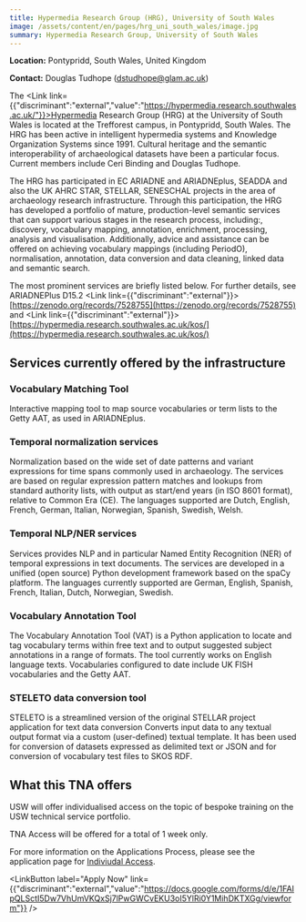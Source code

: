 ```yaml
---
title: Hypermedia Research Group (HRG), University of South Wales
image: /assets/content/en/pages/hrg_uni_south_wales/image.jpg
summary: Hypermedia Research Group, University of South Wales
---
```





**Location:** Pontypridd, South Wales, United Kingdom

**Contact:** Douglas Tudhope ([dstudhope@glam.ac.uk](dstudhope@glam.ac.uk))

The <Link link={{"discriminant":"external","value":"https://hypermedia.research.southwales.ac.uk/"}}>Hypermedia Research Group</Link> (HRG) at the University of South Wales is located at the Trefforest campus, in Pontypridd, South Wales. The HRG has been active in intelligent hypermedia systems and Knowledge Organization Systems since 1991. Cultural heritage and the semantic interoperability of archaeological datasets have been a particular focus. Current members include Ceri Binding and Douglas Tudhope.

The HRG has participated in EC ARIADNE and ARIADNEplus, SEADDA and also the UK AHRC STAR, STELLAR, SENESCHAL projects in the area of archaeology research infrastructure. Through this participation, the HRG has developed a portfolio of mature, production-level semantic services that can support various stages in the research process, including:, discovery, vocabulary mapping, annotation, enrichment, processing, analysis and visualisation. Additionally, advice and assistance can be offered on achieving vocabulary mappings (including PeriodO), normalisation, annotation, data conversion and data cleaning, linked data and semantic search.

The most prominent services are briefly listed below. For further details, see ARIADNEPlus D15.2 <Link link={{"discriminant":"external"}}>[https://zenodo.org/records/7528755](https://zenodo.org/records/7528755)</Link> and <Link link={{"discriminant":"external"}}>[https://hypermedia.research.southwales.ac.uk/kos/](https://hypermedia.research.southwales.ac.uk/kos/)</Link>

## Services currently offered by the infrastructure

### Vocabulary Matching Tool&#x20;

Interactive mapping tool to map source vocabularies or term lists to the Getty AAT, as used in ARIADNEplus.

### Temporal normalization services&#x20;

Normalization based on the wide set of date patterns and variant expressions for time spans commonly used in archaeology. The services are based on regular expression pattern matches and lookups from standard authority lists, with output as start/end years (in ISO 8601 format), relative to Common Era (CE). The languages supported are Dutch, English, French, German, Italian, Norwegian, Spanish, Swedish, Welsh.

### Temporal NLP/NER services&#x20;

Services provides NLP and in particular Named Entity Recognition (NER) of temporal expressions in text documents. The services are developed in a unified (open source) Python development framework based on the spaCy platform. The languages currently supported are German, English, Spanish, French, Italian, Dutch, Norwegian, Swedish.

### Vocabulary Annotation Tool&#x20;

The Vocabulary Annotation Tool (VAT) is a Python application to locate and tag vocabulary terms within free text and to output suggested subject annotations in a range of formats. The tool currently works on English language texts. Vocabularies configured to date include UK FISH vocabularies and the Getty AAT.

### STELETO data conversion tool&#x20;

STELETO is a streamlined version of the original STELLAR project application for text data conversion Converts input data to any textual output format via a custom (user-defined) textual template. It has been used for conversion of datasets expressed as delimited text or JSON and for conversion of vocabulary test files to SKOS RDF.

## What this TNA offers

USW will offer individualised access on the topic of bespoke training on the USW technical service portfolio.

TNA Access will be offered for a total of 1 week only.

For more information on the Applications Process, please see the application page for [Indiviudal Access](https://atrium-research.eu/transnational-access-scheme-application-process-indiviudal-access).&#x20;

<LinkButton label="Apply Now" link={{"discriminant":"external","value":"https://docs.google.com/forms/d/e/1FAIpQLSctI5Dw7VhUmVKQxSj7lPwGWCvEKU3oI5YlRi0Y1MihDKTXGg/viewform"}} />

<Thumbnail src="/assets/content/en/pages/hrg_uni_south_wales/usw-logo.svg">

</Thumbnail>
